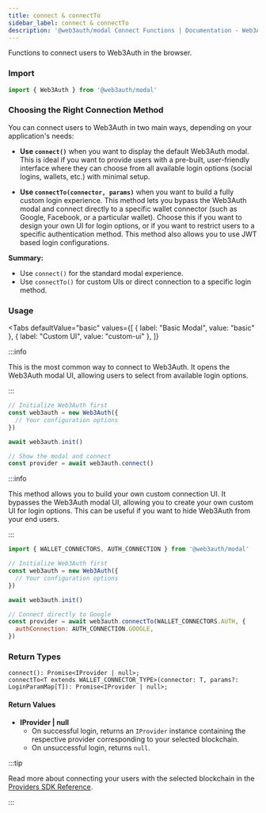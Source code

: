 ```yaml
---
title: connect & connectTo
sidebar_label: connect & connectTo
description: '@web3auth/modal Connect Functions | Documentation - Web3Auth'
---
```



Functions to connect users to Web3Auth in the browser.

### Import

```javascript
import { Web3Auth } from '@web3auth/modal'
```

### Choosing the Right Connection Method

You can connect users to Web3Auth in two main ways, depending on your application's needs:

- **Use `connect()`** when you want to display the default Web3Auth modal. This is ideal if you want to provide users with a pre-built, user-friendly interface where they can choose from all available login options (social logins, wallets, etc.) with minimal setup.

- **Use `connectTo(connector, params)`** when you want to build a fully custom login experience. This method lets you bypass the Web3Auth modal and connect directly to a specific wallet connector (such as Google, Facebook, or a particular wallet). Choose this if you want to design your own UI for login options, or if you want to restrict users to a specific authentication method. This method also allows you to use JWT based login configurations.

**Summary:**

- Use `connect()` for the standard modal experience.
- Use `connectTo()` for custom UIs or direct connection to a specific login method.

### Usage

<Tabs
  defaultValue="basic"
  values={[
    { label: "Basic Modal", value: "basic" },
    { label: "Custom UI", value: "custom-ui" },
  ]}
>

<TabItem value="basic">

:::info

This is the most common way to connect to Web3Auth. It opens the Web3Auth modal UI, allowing users to select from available login options.

:::

```javascript
// Initialize Web3Auth first
const web3auth = new Web3Auth({
  // Your configuration options
})

await web3auth.init()

// Show the modal and connect
const provider = await web3auth.connect()
```

</TabItem>

<TabItem value="custom-ui">

:::info

This method allows you to build your own custom connection UI. It bypasses the Web3Auth modal UI, allowing you to create your own custom UI for login options. This can be useful if you want to hide Web3Auth from your end users.

:::

```javascript
import { WALLET_CONNECTORS, AUTH_CONNECTION } from '@web3auth/modal'

// Initialize Web3Auth first
const web3auth = new Web3Auth({
  // Your configuration options
})

await web3auth.init()

// Connect directly to Google
const provider = await web3auth.connectTo(WALLET_CONNECTORS.AUTH, {
  authConnection: AUTH_CONNECTION.GOOGLE,
})
```

</TabItem>

</Tabs>

### Return Types

```tsx
connect(): Promise<IProvider | null>;
connectTo<T extends WALLET_CONNECTOR_TYPE>(connector: T, params?: LoginParamMap[T]): Promise<IProvider | null>;
```

#### Return Values

- **IProvider | null**
  - On successful login, returns an `IProvider` instance containing the respective provider corresponding to your selected blockchain.
  - On unsuccessful login, returns `null`.

:::tip

Read more about connecting your users with the selected blockchain in the [Providers SDK Reference](/embedded-wallets/sdk/react).

:::
